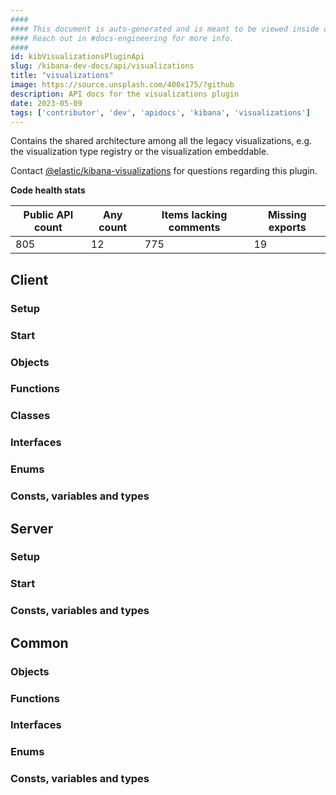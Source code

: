 ```yaml
---
####
#### This document is auto-generated and is meant to be viewed inside our experimental, new docs system.
#### Reach out in #docs-engineering for more info.
####
id: kibVisualizationsPluginApi
slug: /kibana-dev-docs/api/visualizations
title: "visualizations"
image: https://source.unsplash.com/400x175/?github
description: API docs for the visualizations plugin
date: 2023-05-09
tags: ['contributor', 'dev', 'apidocs', 'kibana', 'visualizations']
---
```


Contains the shared architecture among all the legacy visualizations, e.g. the visualization type registry or the visualization embeddable.

Contact [@elastic/kibana-visualizations](https://github.com/orgs/elastic/teams/kibana-visualizations) for questions regarding this plugin.

**Code health stats**

| Public API count  | Any count | Items lacking comments | Missing exports |
|-------------------|-----------|------------------------|-----------------|
| 805 | 12 | 775 | 19 |

## Client

### Setup
<DocDefinitionList data={[visualizationsObj.client.setup]}/>

### Start
<DocDefinitionList data={[visualizationsObj.client.start]}/>

### Objects
<DocDefinitionList data={visualizationsObj.client.objects}/>

### Functions
<DocDefinitionList data={visualizationsObj.client.functions}/>

### Classes
<DocDefinitionList data={visualizationsObj.client.classes}/>

### Interfaces
<DocDefinitionList data={visualizationsObj.client.interfaces}/>

### Enums
<DocDefinitionList data={visualizationsObj.client.enums}/>

### Consts, variables and types
<DocDefinitionList data={visualizationsObj.client.misc}/>

## Server

### Setup
<DocDefinitionList data={[visualizationsObj.server.setup]}/>

### Start
<DocDefinitionList data={[visualizationsObj.server.start]}/>

### Consts, variables and types
<DocDefinitionList data={visualizationsObj.server.misc}/>

## Common

### Objects
<DocDefinitionList data={visualizationsObj.common.objects}/>

### Functions
<DocDefinitionList data={visualizationsObj.common.functions}/>

### Interfaces
<DocDefinitionList data={visualizationsObj.common.interfaces}/>

### Enums
<DocDefinitionList data={visualizationsObj.common.enums}/>

### Consts, variables and types
<DocDefinitionList data={visualizationsObj.common.misc}/>

